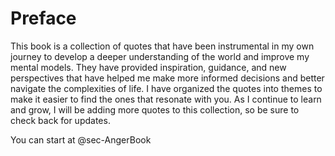 # Preface {.unnumbered}

This book is a collection of quotes that have been instrumental in my own journey to develop a deeper understanding of the world and improve my mental models. They have provided inspiration, guidance, and new perspectives that have helped me make more informed decisions and better navigate the complexities of life. I have organized the quotes into themes to make it easier to find the ones that resonate with you. As I continue to learn and grow, I will be adding more quotes to this collection, so be sure to check back for updates.


You can start at @sec-AngerBook

